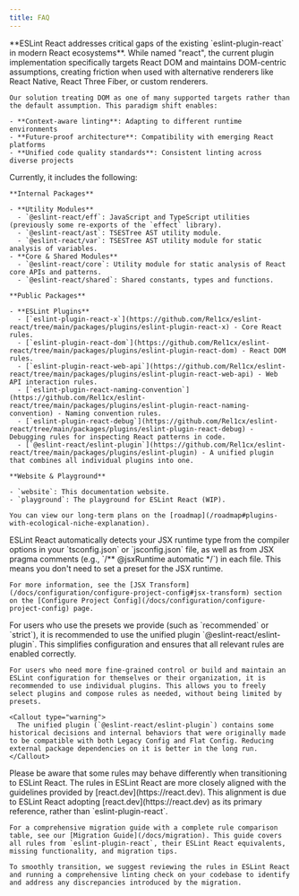 ```yaml
---
title: FAQ
---
```



<Accordions>
  <Accordion title="Why?">
    **ESLint React addresses critical gaps of the existing `eslint-plugin-react` in modern React ecosystems**. While named "react", the current plugin implementation specifically targets React DOM and maintains DOM-centric assumptions, creating friction when used with alternative renderers like React Native, React Three Fiber, or custom renderers.

    Our solution treating DOM as one of many supported targets rather than the default assumption. This paradigm shift enables:

    - **Context-aware linting**: Adapting to different runtime environments
    - **Future-proof architecture**: Compatibility with emerging React platforms
    - **Unified code quality standards**: Consistent linting across diverse projects
  </Accordion>

  <Accordion title="What's included?">
    Currently, it includes the following:

    **Internal Packages**

    - **Utility Modules**
      - `@eslint-react/eff`: JavaScript and TypeScript utilities (previously some re-exports of the `effect` library).
      - `@eslint-react/ast`: TSESTree AST utility module.
      - `@eslint-react/var`: TSESTree AST utility module for static analysis of variables.
    - **Core & Shared Modules**
      - `@eslint-react/core`: Utility module for static analysis of React core APIs and patterns.
      - `@eslint-react/shared`: Shared constants, types and functions.

    **Public Packages**

    - **ESLint Plugins**
      - [`eslint-plugin-react-x`](https://github.com/Rel1cx/eslint-react/tree/main/packages/plugins/eslint-plugin-react-x) - Core React rules.
      - [`eslint-plugin-react-dom`](https://github.com/Rel1cx/eslint-react/tree/main/packages/plugins/eslint-plugin-react-dom) - React DOM rules.
      - [`eslint-plugin-react-web-api`](https://github.com/Rel1cx/eslint-react/tree/main/packages/plugins/eslint-plugin-react-web-api) - Web API interaction rules.
      - [`eslint-plugin-react-naming-convention`](https://github.com/Rel1cx/eslint-react/tree/main/packages/plugins/eslint-plugin-react-naming-convention) - Naming convention rules.
      - [`eslint-plugin-react-debug`](https://github.com/Rel1cx/eslint-react/tree/main/packages/plugins/eslint-plugin-react-debug) - Debugging rules for inspecting React patterns in code.
      - [`@eslint-react/eslint-plugin`](https://github.com/Rel1cx/eslint-react/tree/main/packages/plugins/eslint-plugin) - A unified plugin that combines all individual plugins into one.

    **Website & Playground**

    - `website`: This documentation website.
    - `playground`: The playground for ESLint React (WIP).

    You can view our long-term plans on the [roadmap](/roadmap#plugins-with-ecological-niche-explanation).
  </Accordion>

  <Accordion title="Why isn't there a 'jsx-runtime' preset?">
    ESLint React automatically detects your JSX runtime type from the compiler options in your `tsconfig.json` or `jsconfig.json` file, as well as from JSX pragma comments (e.g., `/** @jsxRuntime automatic */`) in each file. This means you don't need to set a preset for the JSX runtime.

    For more information, see the [JSX Transform](/docs/configuration/configure-project-config#jsx-transform) section on the [Configure Project Config](/docs/configuration/configure-project-config) page.
  </Accordion>

  <Accordion title="Which one should I use? Unified plugin or individual plugins?">
    For users who use the presets we provide (such as `recommended` or `strict`), it is recommended to use the unified plugin `@eslint-react/eslint-plugin`. This simplifies configuration and ensures that all relevant rules are enabled correctly.

    For users who need more fine-grained control or build and maintain an ESLint configuration for themselves or their organization, it is recommended to use individual plugins. This allows you to freely select plugins and compose rules as needed, without being limited by presets.

    <Callout type="warning">
      The unified plugin (`@eslint-react/eslint-plugin`) contains some historical decisions and internal behaviors that were originally made to be compatible with both Legacy Config and Flat Config. Reducing external package dependencies on it is better in the long run.
    </Callout>
  </Accordion>

  <Accordion title="Is there anything to note about migrating from 'eslint-plugin-react'?">
    Please be aware that some rules may behave differently when transitioning to ESLint React. The rules in ESLint React are more closely aligned with the guidelines provided by [react.dev](https://react.dev). This alignment is due to ESLint React adopting [react.dev](https://react.dev) as its primary reference, rather than `eslint-plugin-react`.

    For a comprehensive migration guide with a complete rule comparison table, see our [Migration Guide](/docs/migration). This guide covers all rules from `eslint-plugin-react`, their ESLint React equivalents, missing functionality, and migration tips.

    To smoothly transition, we suggest reviewing the rules in ESLint React and running a comprehensive linting check on your codebase to identify and address any discrepancies introduced by the migration.
  </Accordion>
</Accordions>
